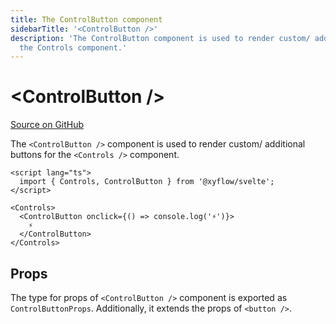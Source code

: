 ```yaml
---
title: The ControlButton component
sidebarTitle: '<ControlButton />'
description: 'The ControlButton component is used to render custom/ additional buttons for
  the Controls component.'
---
```


# \<ControlButton />

[Source on GitHub](https://github.com/xyflow/xyflow/blob/main/packages/svelte/src/lib/plugins/Controls/ControlButton.svelte)

The `<ControlButton />` component is used to render custom/ additional buttons
for the `<Controls />` component.

```svelte
<script lang="ts">
  import { Controls, ControlButton } from '@xyflow/svelte';
</script>

<Controls>
  <ControlButton onclick={() => console.log('⚡️')}>
    ⚡️
  </ControlButton>
</Controls>
```

## Props

The type for props of `<ControlButton />` component is exported as `ControlButtonProps`. Additionally, it extends the props of `<button />`.

<APIDocs componentName="ControlButton" groupKeys="HTMLButtonAttributes" />
